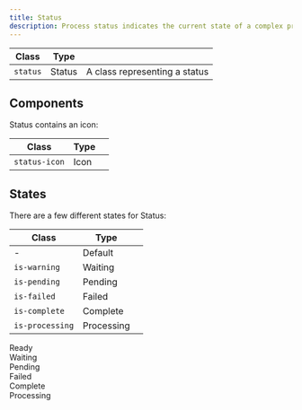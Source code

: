 ```yaml
---
title: Status
description: Process status indicates the current state of a complex process.
---
```


| Class            | Type    |                                                 |
| ---------------- | ------- | ----------------------------------------------- |
| `status`         | Status  | A class representing a status                   |


## Components

Status contains an icon:

| Class           | Type       |             |
| --------------- | ---------- | ----------- |
| `status-icon`   | Icon       |             |


## States

There are a few different states for Status:

| Class           | Type       |             |
| --------------- | ---------- | ----------- |
| -               | Default    |             |
| `is-warning`    | Waiting    |             |
| `is-pending`    | Pending    |             |
| `is-failed`     | Failed     |             |
| `is-complete`   | Complete   |             |
| `is-processing` | Processing |             |

<Preview center>
  <div class="status">
    <span class="status-icon"></span>
    <span class="text">Ready</span>
  </div>
  <div class="status is-waiting">
    <span class="status-icon"></span>
    <span class="text">Waiting</span>
  </div>
  <div class="status is-pending">
    <span class="status-icon"></span>
    <span class="text">Pending</span>
  </div>
  <div class="status is-failed">
    <span class="status-icon"></span>
    <span class="text">Failed</span>
  </div>
  <div class="status is-complete">
    <span class="status-icon"></span>
    <span class="text">Complete</span>
  </div>
  <div class="status is-processing">
    <span class="status-icon"></span>
    <span class="text">Processing</span>
  </div>
</Preview>
